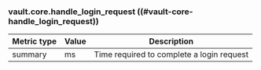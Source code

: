 ### vault.core.handle_login_request ((#vault-core-handle_login_request))

Metric type | Value | Description
----------- | ----- | -----------
summary     | ms    | Time required to complete a login request